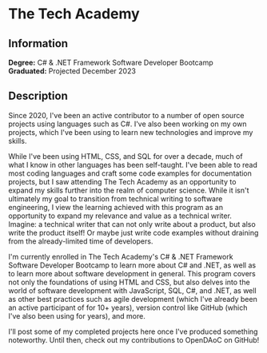 # The Tech Academy

## Information

**Degree:** C# & .NET Framework Software Developer Bootcamp<br />
**Graduated:** Projected December 2023

## Description

Since 2020, I've been an active contributor to a number of open source projects using
languages such as C#. I've also been working on my own projects, which I've been using
to learn new technologies and improve my skills.

While I've been using HTML, CSS, and SQL for over a decade, much of what I know in other
languages has been self-taught. I've been able to read most coding languages and craft some
code examples for documentation projects, but I saw attending The Tech Academy as an opportunity
to expand my skills further into the realm of computer science. While it isn't ultimately my goal
to transition from technical writing to software engineering, I view the learning achieved with
this program as an opportunity to expand my relevance and value as a technical writer. Imagine:
a technical writer that can not only write about a product, but also write the product itself! Or
maybe just write code examples without draining from the already-limited time of developers.

I'm currently enrolled in The Tech Academy's C# & .NET Framework Software Developer Bootcamp
to learn more about C# and .NET, as well as to learn more about software development in general.
This program covers not only the foundations of using HTML and CSS, but also delves into the world
of software development with JavaScript, SQL, C#, and .NET, as well as other best practices such as
agile development (which I've already been an active participant of for 10+ years), version control
like GitHub (which I've also been using for years), and more.

I'll post some of my completed projects here once I've produced something noteworthy. Until then,
check out my contributions to OpenDAoC on GitHub!